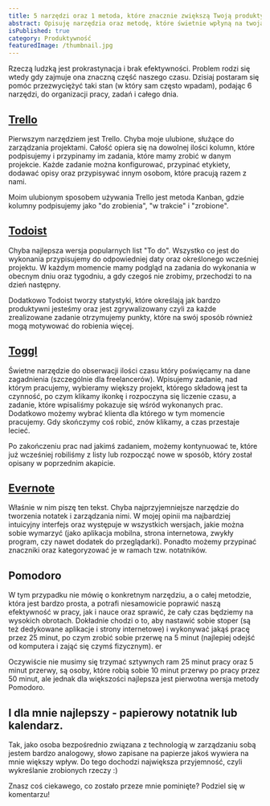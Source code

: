 ```yaml
---
title: 5 narzędzi oraz 1 metoda, które znacznie zwiększą Twoją produktywność
abstract: Opisuję narzędzia oraz metodę, które świetnie wpłyną na twoją produktywność i organizację pracy, dzięki czemu będziesz robić więcej!
isPublished: true
category: Produktywność
featuredImage: /thumbnail.jpg
---
```


Rzeczą ludzką jest prokrastynacja i brak efektywności. Problem rodzi się wtedy gdy zajmuje ona znaczną część naszego czasu. Dzisiaj postaram się pomóc przezwyciężyć taki stan (w który sam często wpadam), podając 6 narzędzi, do organizacji pracy, zadań i całego dnia.

## [Trello](http://trello.com)

Pierwszym narzędziem jest Trello. Chyba moje ulubione, służące do zarządzania projektami. Całość opiera się na dowolnej ilości kolumn, które podpisujemy i przypinamy im zadania, które mamy zrobić w danym projekcie. Każde zadanie można konfigurować, przypinać etykiety, dodawać opisy oraz przypisywać innym osobom, które pracują razem z nami.

Moim ulubionym sposobem używania Trello jest metoda Kanban, gdzie kolumny podpisujemy jako "do zrobienia", "w trakcie" i "zrobione".

## [Todoist](http://todoist.com)

Chyba najlepsza wersja popularnych list "To do". Wszystko co jest do wykonania przypisujemy do odpowiedniej daty oraz określonego wcześniej projektu. W każdym momencie mamy podgląd na zadania do wykonania w obecnym dniu oraz tygodniu, a gdy czegoś nie zrobimy, przechodzi to na dzień następny.

Dodatkowo Todoist tworzy statystyki, które określają jak bardzo produktywni jesteśmy oraz jest zgrywalizowany czyli za każde zrealizowane zadanie otrzymujemy punkty, które na swój sposób również mogą motywować do robienia więcej.

## [Toggl](http://toggl.com)

Świetne narzędzie do obserwacji ilości czasu który poświęcamy na dane zagadnienia (szczególnie dla freelancerów). Wpisujemy zadanie, nad którym pracujemy, wybieramy większy projekt, którego składową jest ta czynność, po czym klikamy ikonkę i rozpoczyna się liczenie czasu, a zadanie, które wpisaliśmy pokazuje się wśród wykonanych prac. Dodatkowo możemy wybrać klienta dla którego w tym momencie pracujemy. Gdy skończymy coś robić, znów klikamy, a czas przestaje lecieć.

Po zakończeniu prac nad jakimś zadaniem, możemy kontynuować te, które już wcześniej robiliśmy z listy lub rozpocząć nowe w sposób, który został opisany w poprzednim akapicie.

## [Evernote](http://evernote.com)

Właśnie w nim piszę ten tekst. Chyba najprzyjemniejsze narzędzie do tworzenia notatek i zarządzania nimi. W mojej opinii ma najbardziej intuicyjny interfejs oraz występuje w wszystkich wersjach, jakie można sobie wymarzyć (jako aplikacja mobilna, strona internetowa, zwykły program, czy nawet dodatek do przeglądarki). Ponadto możemy przypinać znaczniki oraz kategoryzować je w ramach tzw. notatników.

## Pomodoro

W tym przypadku nie mówię o konkretnym narzędziu, a o całej metodzie, która jest bardzo prosta, a potrafi niesamowicie poprawić naszą efektywność w pracy, jak i nauce oraz sprawić, że cały czas będziemy na wysokich obrotach. Dokładnie chodzi o to, aby nastawić sobie stoper (są też dedykowane aplikacje i strony internetowe) i wykonywać jakąś pracę przez 25 minut, po czym zrobić sobie przerwę na 5 minut (najlepiej odejść od komputera i zająć się czymś fizycznym). er

Oczywiście nie musimy się trzymać sztywnych ram 25 minut pracy oraz 5 minut przerwy, są osoby, które robią sobie 10 minut przerwy po pracy przez 50 minut, ale jednak dla większości najlepsza jest pierwotna wersja metody Pomodoro.

## I dla mnie najlepszy - papierowy notatnik lub kalendarz.

Tak, jako osoba bezpośrednio związana z technologią w zarządzaniu sobą jestem bardzo analogowy, słowo zapisane na papierze jakoś wywiera na mnie większy wpływ. Do tego dochodzi największa przyjemność, czyli wykreślanie zrobionych rzeczy :)

Znasz coś ciekawego, co zostało przeze mnie pominięte? Podziel się w komentarzu!
